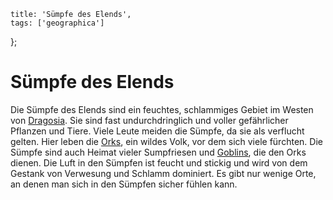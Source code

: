     title: 'Sümpfe des Elends',
    tags: ['geographica']
};

# Sümpfe des Elends

Die Sümpfe des Elends sind ein feuchtes, schlammiges Gebiet im Westen von [Dragosia](wiki:dragosia).
Sie sind fast undurchdringlich und voller gefährlicher Pflanzen und Tiere.
Viele Leute meiden die Sümpfe, da sie als verflucht gelten.
Hier leben die [Orks](wiki:orks), ein wildes Volk, vor dem sich viele fürchten.
Die Sümpfe sind auch Heimat vieler Sumpfriesen und [Goblins](wiki:goblins), die den Orks dienen.
Die Luft in den Sümpfen ist feucht und stickig und wird von dem Gestank von Verwesung und Schlamm dominiert.
Es gibt nur wenige Orte, an denen man sich in den Sümpfen sicher fühlen kann.
